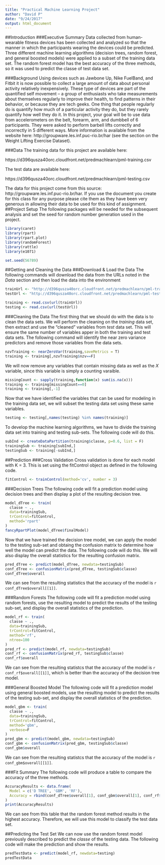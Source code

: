 ```yaml
---
title: "Practical Machine Learning Project"
author: "David P"
date: "9/24/2017"
output: html_document
---
```


##Introduction
###Executive Summary
Data collected from human-wearable fitness devices has been collected and analyzed so that the manner in which the participants wearing the devices could be predicted. Three different machine learning algorithms (decision trees, random forest, and general boosted models) were applied to a subset of the training data set. The random forest model has the best accuracy of the three methods, so it was used to predict the classe of test data set. 


###Background
Using devices such as Jawbone Up, Nike FuelBand, and Fitbit it is now possible to collect a large amount of data about personal activity relatively inexpensively. These type of devices are part of the quantified self movement – a group of enthusiasts who take measurements about themselves regularly to improve their health, to find patterns in their behavior, or because they are tech geeks. One thing that people regularly do is quantify how much of a particular activity they do, but they rarely quantify how well they do it. In this project, your goal will be to use data from accelerometers on the belt, forearm, arm, and dumbbell of 6 participants. They were asked to perform barbell lifts correctly and incorrectly in 5 different ways. More information is available from the website here: http://groupware.les.inf.puc-rio.br/har (see the section on the Weight Lifting Exercise Dataset). 

###Data
The training data for this project are available here:

https://d396qusza40orc.cloudfront.net/predmachlearn/pml-training.csv

The test data are available here:

https://d396qusza40orc.cloudfront.net/predmachlearn/pml-testing.csv

The data for this project come from this source: http://groupware.les.inf.puc-rio.br/har. If you use the document you create for this class for any purpose please cite them as they have been very generous in allowing their data to be used for this kind of assignment. 
##Project Setup
The following packages will be needed for the subsequent analysis and set the seed for random number generation used in the project.
```r
library(caret)
library(rpart)
library(rpart.plot)
library(randomForest)
library(rattle)
library(e1071)

set.seed(56789)
```

##Getting and Cleaning the Data
###Download & Load the Data
The following commands will download the data from the URLs noted in the _Data_ section and then load the data into the environment
```r
trainUrl <- "http://d396qusza40orc.cloudfront.net/predmachlearn/pml-training.csv"
testUrl <- "http://d396qusza40orc.cloudfront.net/predmachlearn/pml-testing.csv"

training <- read.csv(url(trainUrl))
testing <- read.csv(url(testUrl))
```

###Cleaning the Data
The first thing that we should do with the data is to clean the data sets. We will perform the cleaning on the _training_ data set, then extract and use the "cleaned" variables from _test_ data set. This will ensure the same number of variables apper in both the training and test data sets. The following command will identify the near zero variance predictors and remove those variables from the data sets.

```r
nzvTraining <- nearZeroVar(training,saveMetrics = T)
training <- training[,nzvTraining$nzv==F]
```

We will now remove any variables that contain missing data as well as the _X_ variable, since this variable is simply a counting varaible.

```r
missingCount <- sapply(training,function(x) sum(is.na(x)))
training <- training[missingCount==0]
training <- training[,-1]
```

Now that we have identified the variables that can be used for modeling in the training data set, we will subset the testing data set using these same variables. 

```r
testing <- testing[,names(testing) %in% names(training)]
```

To develop the machine learning algorithms, we have to divide the training data set into training and testing sub-sets. The following code will do this.

```r
subInd <- createDataPartition(training$classe, p=0.6, list = F)
trainingSub <- training[subInd,]
testingSub <- training[-subInd,]
```

##Prediction
###Cross Validation
Cross validation is done for each model with K = 3. This is set  using the fitControl object as defined in the following code.
```r
fitControl <- trainControl(method='cv', number = 3)
```

###Decision Trees
The following code will fit a prediction model using decision trees and then display a plot of the resulting decision tree.
```r
model_dTree <- train(
  classe ~ ., 
  data=trainingSub,
  trControl=fitControl,
  method='rpart'
)
fancyRpartPlot(model_dTree$finalModel)
```

Now that we have trained the decision tree model, we can apply the model to the testing sub-set and obtaing the confusion matrix to determine how well the model can predict the data. The following code will do this. We will also display the overall statistics for the resulting confusion matrix. 

```r
pred_dTree <- predict(model_dTree, newdata=testingSub)
conf_dTree <- confusionMatrix(pred_dTree, testingSub$classe)
conf_dTree$overall
```
We can see from the resulting statistics that the accuracy of the model is `r conf_dTree$overall[[1]]`. 

###Random Forests
The following code will fit a prediction model using random forests, use the resulting model to predict the results of the testing sub-set, and display the overall statistics of the prediction. 

```r
model_rf <- train(
  classe ~ ., 
  data=trainingSub,
  trControl=fitControl,
  method='rf',
  ntree=100
)
pred_rf <- predict(model_rf, newdata=testingSub)
conf_rf <- confusionMatrix(pred_rf, testingSub$classe)
conf_rf$overall
```
We can see from the resulting statistcs that the accuracy of the model is `r conf_rf$overall[[1]]`, which is better than the accuracy of the decision tree model. 

###General Boosted Model
The following code will fit a prediction model using general boosted models, use the resulting model to predict the results of the testing sub-set, and display the overall statistics of the prediction. 
```r
model_gbm <- train(
  classe ~ ., 
  data=trainingSub,
  trControl=fitControl,
  method='gbm',
  verbose=F
)
pred_gbm <- predict(model_gbm, newdata=testingSub)
conf_gbm <- confusionMatrix(pred_gbm, testingSub$classe)
conf_gbm$overall
```
We can see from the resulting statistcs that the accuracy of the model is `r conf_gbm$overall[[1]]`.

###Fit Summary
The following code will produce a table to compare the accuracy of the three methods. 
```r
AccuracyResults <- data.frame(
  Model = c('D TREE', 'GBM', 'RF'),
  Accuracy = rbind(conf_dTree$overall[1], conf_gbm$overall[1], conf_rf$overall[1])
)
print(AccuracyResults)
```
We can see from this table that the random forest method results in the highest accuracy. Therefore, we will use this model to classify the test data set. 

##Predicting the Test Set
We can now use the random forest model previously described to predict the _classe_ of the testing data. The following code will make the prediction and show the results.
```r
predTestData <- predict(model_rf, newdata=testing)
predTestData
```

